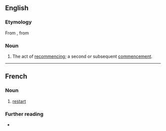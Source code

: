 ==English==

===Etymology===
From {{uder|en|frm|recommencement}}, from {{uder|en|fro|-}}

===Noun===
{{en-noun}}
# The act of [[recommence|recommencing]]; a second or subsequent [[commencement]].

----

==French==

===Noun===
{{fr-noun|m}}

# [[restart]]

===Further reading===
* {{R:TLFi}}
